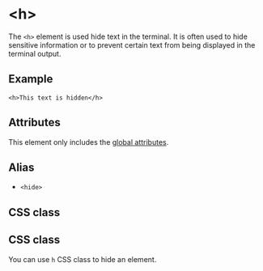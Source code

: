 # \<h>

The `<h>` element is used hide text in the terminal. It is often used to hide sensitive information or to prevent certain text from being displayed in the terminal output.

## Example

```ziyy
<h>This text is hidden</h>
```

## Attributes

This element only includes the [global attributes](../globals.mdx).

## Alias

- `<hide>`

## CSS class

## CSS class

You can use `h` CSS class to hide an element.
